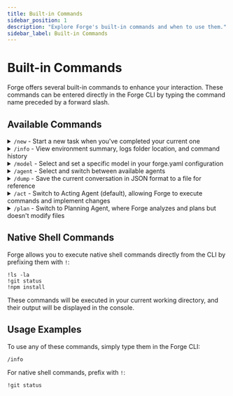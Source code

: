 ```yaml
---
title: Built-in Commands
sidebar_position: 1
description: "Explore Forge's built-in commands and when to use them."
sidebar_label: Built-in Commands
---
```


# Built-in Commands

Forge offers several built-in commands to enhance your interaction. These commands can be entered directly in the Forge CLI by typing the command name preceded by a forward slash.

## Available Commands

<details>
<summary><code>/new</code> - Start a new task when you've completed your current one</summary>

The `/new` command clears the current conversation context and starts a fresh task. This is useful when you've completed your current task and want to begin something entirely different.

**Usage:**

```
/new
```

**When to use:** Use this when switching between unrelated tasks to ensure a clean context.

</details>

<details>
<summary><code>/info</code> - View environment summary, logs folder location, and command history</summary>

The `/info` command displays information about your environment, including system details, logs location, and command history.

**Usage:**

```
/info
```

This will display information about your environment including:

- Operating system details
- Current working directory
- Log file location
- Application version
- Available models

**When to use:** Use this when you need to troubleshoot, find log files, or review your recent commands.

</details>

<details>
<summary><code>/model</code> - Select and set a specific model in your forge.yaml configuration</summary>

The `/model` command allows you to interactively select from available AI models and set your preferred model in the project's forge.yaml configuration file.

**Usage:**

```
/model
```

This will:

1. Display an interactive selection menu with all available models
2. Update the standard_model anchor in your forge.yaml file with your selection
3. Confirm the change with a success message

The model choice will persist between sessions as it's stored in your configuration file.

**When to use:** Use this when you want to change which AI model Forge uses for processing your requests.

</details>

<details>
<summary><code>/agent</code> - Select and switch between available agents</summary>

The `/agent` command provides an interactive interface to select and switch between different specialized agents in Forge.

**Usage:**

```
/agent
```

This will:

1. Display an interactive selection menu with available agents:
   - **Forge Agent**: Full execution capabilities with read-write access
   - **Muse Agent**: Read-only analysis and planning mode

2. Switch to the selected agent for the current session

**When to use:** Use this when you want to switch between agents or when you're unsure which agent is currently active. This is an alternative to using the specific `/act` or `/plan` commands.

</details>

<details>
<summary><code>/dump</code> - Save the current conversation in JSON format to a file for reference</summary>

The `/dump` command saves the current conversation in JSON format to a file for future reference.

**Usage:**

```
/dump
```

**When to use:** Use this when you need to debug issues, inspect the conversation context, or report problems to the development team.

</details>

<details>
<summary><code>/act</code> - Switch to Acting Agent (default), allowing Forge to execute commands and implement changes</summary>

The `/act` command switches Forge to use the Acting Agent, where it can execute commands and implement changes.

**Usage:**

```
/act
```

**When to use:** This is the default agent. Use this command to switch back to the Acting Agent if you were previously using the Planning Agent.

</details>

<details>
<summary><code>/plan</code> - Switch to Planning Agent, where Forge analyzes and plans but doesn't modify files</summary>

The `/plan` command switches Forge to use the Planning Agent, where it analyzes and suggests changes without modifying files.

**Usage:**

```
/plan
```

**When to use:** Use this when you want Forge to analyze your codebase and suggest changes without actually implementing them. This is useful for understanding what would happen before making changes.

</details>

## Native Shell Commands

Forge allows you to execute native shell commands directly from the CLI by prefixing them with `!`:

```
!ls -la
!git status
!npm install
```

These commands will be executed in your current working directory, and their output will be displayed in the console.

## Usage Examples

To use any of these commands, simply type them in the Forge CLI:

```
/info
```

For native shell commands, prefix with `!`:

```
!git status
```
